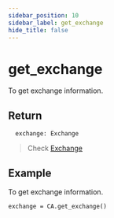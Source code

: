 ```yaml
---
sidebar_position: 10
sidebar_label: get_exchange
hide_title: false
---
```



# get_exchange

To get exchange information.

## Return

```
  exchange: Exchange
```

> Check [Exchange](/docs/developer/api/python/ca-objects/exchange)

## Example

To get exchange information.

```
exchange = CA.get_exchange()
```
